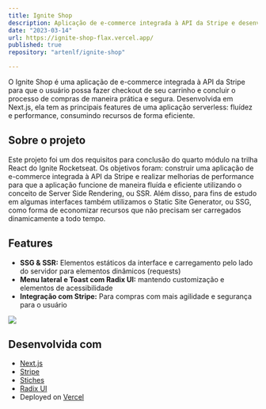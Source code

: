 ```yaml
---
title: Ignite Shop
description: Aplicação de e-commerce integrada à API da Stripe e desenvolvida no framework Next.js.
date: "2023-03-14"
url: https://ignite-shop-flax.vercel.app/
published: true
repository: "artenlf/ignite-shop"

---
```


O Ignite Shop é uma aplicação de e-commerce integrada à API da Stripe para que o 
usuário possa fazer checkout de seu carrinho e concluir o processo de compras de maneira
prática e segura. Desenvolvida em Next.js, ela tem as principais features de uma aplicação
serverless: fluídez e performance, consumindo recursos de forma eficiente.

## Sobre o projeto

Este projeto foi um dos requisitos para conclusão do quarto módulo na trilha React 
do Ignite Rocketseat. Os objetivos foram: construir uma aplicação de e-commerce integrada
à API da Stripe e realizar melhorias de performance para que a aplicação funcione de maneira
fluída e eficiente utilizando o conceito de Server Side Rendering, ou SSR. Além disso, para fins
de estudo em algumas interfaces também utilizamos o Static Site Generator, ou SSG, como forma
de economizar recursos que não precisam ser carregados dinamicamente a todo tempo.

## Features

- **SSG & SSR:** Elementos estáticos da interface e carregamento pelo lado
do servidor para elementos dinâmicos (requests)
- **Menu lateral e Toast com Radix UI:** mantendo customização e elementos de acessibilidade 
- **Integração com Stripe:** Para compras com mais agilidade e segurança para o usuário


![](https://github.com/artenlf/ignite-shop/raw/main/src/assets/ignite-shop-ss-01.png)

## Desenvolvida com

- [Next.js](https://nextjs.org/)
- [Stripe](https://stripe.com/)
- [Stiches](https://stitches.dev/)
- [Radix UI](https://www.radix-ui.com/)
- Deployed on [Vercel](https://vercel.com?utm_source=ignite-shop)